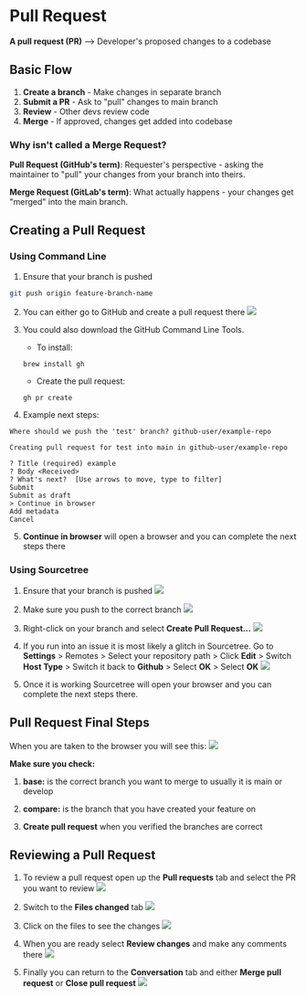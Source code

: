# Pull Request
**A pull request (PR)** --> Developer's proposed changes to a codebase
## Basic Flow
1. **Create a branch** - Make changes in separate branch
2. **Submit a PR** - Ask to "pull" changes to main branch
3. **Review** - Other devs review code
4. **Merge** - If approved, changes get added into codebase

### Why isn't called a Merge Request?
**Pull Request (GitHub's term)**: Requester's perspective - asking the maintainer to "pull" your changes from your branch into theirs.

**Merge Request (GitLab's term)**: What actually happens - your changes get "merged" into the main branch.

## Creating a Pull Request

### Using Command Line
1. Ensure that your branch is pushed
```sh
git push origin feature-branch-name
```

2. You can either go to GitHub and create a pull request there
![](./assets/gh-pull-request.png)

3. You could also download the GitHub Command Line Tools.

    - To install:
    ```
    brew install gh
    ```
    - Create the pull request:
    ```
    gh pr create
    ```

4. Example next steps:
```
Where should we push the 'test' branch? github-user/example-repo

Creating pull request for test into main in github-user/example-repo

? Title (required) example
? Body <Received>
? What's next?  [Use arrows to move, type to filter]
Submit
Submit as draft
> Continue in browser
Add metadata
Cancel
```

5. **Continue in browser** will open a browser and you can complete the next steps there

### Using Sourcetree

1. Ensure that your branch is pushed
![](./assets/push-branch.png)

2. Make sure you push to the correct branch
![](./assets/check-branch.png)

3. Right-click on your branch and select **Create Pull Request...**
![](./assets/create-pull-request-sourcetree.png)

3. If you run into an issue it is most likely a glitch in Sourcetree. Go to **Settings** > Remotes > Select your repository path > Click **Edit** > Switch **Host Type** > Switch it back to **Github** > Select **OK** > Select **OK**
![](./assets/sourcetree-bug.gif)

4. Once it is working Sourcetree will open your browser and you can complete the next steps there.

## Pull Request Final Steps
When you are taken to the browser you will see this:
![](./assets/create-pr-in-browser.png)

**Make sure you check:**
1. **base:** is the correct branch you want to merge to usually it is main or develop

2. **compare:** is the branch that you have created your feature on

3. **Create pull request** when you verified the branches are correct

## Reviewing a Pull Request
1. To review a pull request open up the **Pull requests** tab and select the PR you want to review
![](./assets/pull-requests-tab.png)

2. Switch to the **Files changed** tab
![](./assets/changed-files.png)

3. Click on the files to see the changes
![](./assets/review-files.png) 

4. When you are ready select **Review changes** and make any comments there
![](./assets/review-changes.png)

5. Finally you can return to the **Conversation** tab and either **Merge pull request** or **Close pull request**
![](./assets/close-pr.png)